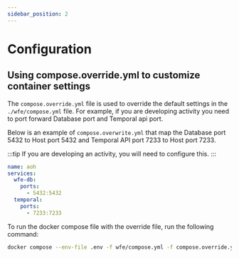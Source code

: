```yaml
---
sidebar_position: 2
---
```


# Configuration

## Using compose.override.yml to customize container settings

The `compose.override.yml` file is used to override the default settings in the `./wfe/compose.yml` file. For 
example, if you are developing activity you need to port forward Database port and Temporal api port.

Below is an example of `compose.overwrite.yml` that map the Database port 5432 to Host port 5432 and Temporal API
port 7233 to Host port 7233.

:::tip
If you are developing an activity, you will need to configure this.
:::

```yaml
name: aoh
services:
  wfe-db:
    ports:
      - 5432:5432
  temporal:
    ports:
      - 7233:7233
```

To run the docker compose file with the override file, run the following command:

```bash
docker compose --env-file .env -f wfe/compose.yml -f compose.override.yml --profile docker up -d
```
